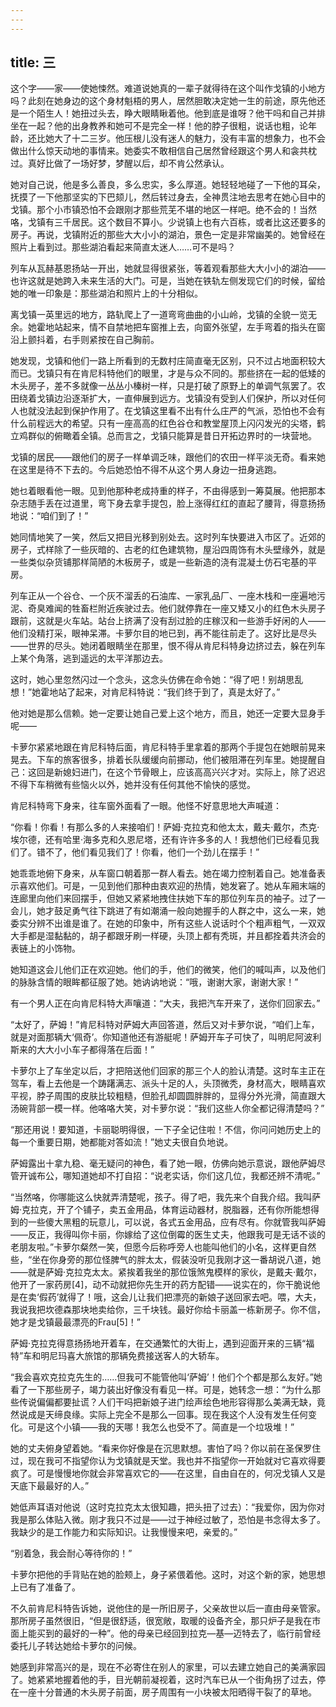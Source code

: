 ```yaml
---
---
---
```

title: 三
---




这个字——家——使她悚然。难道说她真的一辈子就得待在这个叫作戈镇的小地方吗？此刻在她身边的这个身材魁梧的男人，居然胆敢决定她一生的前途，原先他还是一个陌生人！她扭过头去，睁大眼睛瞅着他。他到底是谁呀？他干吗和自己并排坐在一起？他的出身教养和她可不是完全一样！他的脖子很粗，说话也粗，论年龄，还比她大了十二三岁。他压根儿没有迷人的魅力，没有丰富的想象力，也不会做出什么惊天动地的事情来。她委实不敢相信自己居然曾经跟这个男人和衾共枕过。真好比做了一场好梦，梦醒以后，却不肯公然承认。

她对自己说，他是多么善良，多么忠实，多么厚道。她轻轻地碰了一下他的耳朵，抚摸了一下他那坚实的下巴颏儿，然后转过身去，全神贯注地去思考在她心目中的戈镇。那个小市镇恐怕不会跟刚才那些荒芜不堪的地区一样吧。绝不会的！当然咯，戈镇有三千居民。这个数目不算小。少说镇上也有六百栋，或者比这还要多的房子。再说，戈镇附近的那些大大小小的湖泊，景色一定是非常幽美的。她曾经在照片上看到过。那些湖泊看起来简直太迷人……可不是吗？

列车从瓦赫基恩扬站一开出，她就显得很紧张，等着观看那些大大小小的湖泊——也许这就是她跨入未来生活的大门。可是，当她在铁轨左侧发现它们的时候，留给她的唯一印象是：那些湖泊和照片上的十分相似。

离戈镇一英里远的地方，路轨爬上了一道弯弯曲曲的小山岭，戈镇的全貌一览无余。她霍地站起来，情不自禁地把车窗推上去，向窗外张望，左手弯着的指头在窗沿上颤抖着，右手则紧按在自己胸前。

她发现，戈镇和他们一路上所看到的无数村庄简直毫无区别，只不过占地面积较大而已。戈镇只有在肯尼科特他们的眼里，才是与众不同的。那些挤在一起的低矮的木头房子，差不多就像一丛丛小榛树一样，只是打破了原野上的单调气氛罢了。农田绕着戈镇边沿逐渐扩大，一直伸展到远方。戈镇没有受到人们保护，所以对任何人也就没法起到保护作用了。在戈镇这里看不出有什么庄严的气派，恐怕也不会有什么前程远大的希望。只有一座高高的红色谷仓和教堂屋顶上闪闪发光的尖塔，鹤立鸡群似的俯瞰着全镇。总而言之，戈镇只能算是昔日开拓边界时的一块营地。

戈镇的居民——跟他们的房子一样单调乏味，跟他们的农田一样平淡无奇。看来她在这里是待不下去的。今后她恐怕不得不从这个男人身边一扭身逃跑。

她乜着眼看他一眼。见到他那种老成持重的样子，不由得感到一筹莫展。他把那本杂志随手丢在过道里，弯下身去拿手提包，脸上涨得红红的直起了腰背，得意扬扬地说：“咱们到了！”

她同情地笑了一笑，然后又把目光移到别处去。这时列车快要进入市区了。近郊的房子，式样除了一些灰暗的、古老的红色建筑物，屋沿四周饰有木头壁缘外，就是一些类似杂货铺那样简陋的木板房子，或是一些新造的浇有混凝土仿石宅基的平房。

列车正从一个谷仓、一个灰不溜丢的石油库、一家乳品厂、一座木栈和一座遍地污泥、奇臭难闻的牲畜栏附近疾驶过去。他们就停靠在一座又矮又小的红色木头房子跟前，这就是火车站。站台上挤满了没有刮过脸的庄稼汉和一些游手好闲的人——他们没精打采，眼神呆滞。卡萝尔目的地已到，再不能往前走了。这好比是尽头——世界的尽头。她闭着眼睛坐在那里，恨不得从肯尼科特身边挤过去，躲在列车上某个角落，逃到遥远的太平洋那边去。

这时，她心里忽然闪过一个念头，这念头仿佛在命令她：“得了吧！别胡思乱想！”她霍地站了起来，对肯尼科特说：“我们终于到了，真是太好了。”

他对她是那么信赖。她一定要让她自己爱上这个地方，而且，她还一定要大显身手呢——

卡萝尔紧紧地跟在肯尼科特后面，肯尼科特手里拿着的那两个手提包在她眼前晃来晃去。下车的旅客很多，排着长队缓缓向前挪动，他们被阻滞在列车里。她提醒自己：这回是新媳妇进门，在这个节骨眼上，应该高高兴兴才对。实际上，除了迟迟不得下车稍微有些恼火以外，她并没有任何其他不愉快的感觉。

肯尼科特弯下身来，往车窗外面看了一眼。他怪不好意思地大声喊道：

“你看！你看！有那么多的人来接咱们！萨姆·克拉克和他太太，戴夫·戴尔，杰克·埃尔德，还有哈里·海多克和久恩尼塔，还有许许多多的人！我想他们已经看见我们了。错不了，他们看见我们了！你看，他们一个劲儿在摆手！”

她乖乖地俯下身来，从车窗口朝着那一群人看去。她在竭力控制着自己。她准备表示喜欢他们。可是，一见到他们那种由衷欢迎的热情，她发窘了。她从车厢末端的连廊里向他们来回摆手，但她又紧紧地拽住扶她下车的那位列车员的袖子。过了一会儿，她才鼓足勇气往下跳进了有如潮涌一般向她握手的人群之中，这么一来，她委实分辨不出谁是谁了。在她的印象中，所有这些人说话时个个粗声粗气，一双双大手都是湿黏黏的，胡子都跟牙刷一样硬，头顶上都有秃斑，并且都拴着共济会的表链上的小饰物。

她知道这会儿他们正在欢迎她。他们的手，他们的微笑，他们的喊叫声，以及他们的脉脉含情的眼眸都征服了她。她讷讷地说：“哦，谢谢大家，谢谢大家！”

有一个男人正在向肯尼科特大声嚷道：“大夫，我把汽车开来了，送你们回家去。”

“太好了，萨姆！”肯尼科特对萨姆大声回答道，然后又对卡萝尔说，“咱们上车，就是对面那辆大‘佩奇’。你知道他还有游艇呢！萨姆开车子可快了，叫明尼阿波利斯来的大大小小车子都得落在后面！”

卡萝尔上了车坐定以后，才把陪送他们回家的那三个人的脸认清楚。这时车主正在驾车，看上去他是一个踌躇满志、派头十足的人，头顶微秃，身材高大，眼睛喜欢平视，脖子周围的皮肤比较粗糙，但脸孔却圆圆胖胖的，显得分外光滑，简直跟大汤碗背部一模一样。他咯咯大笑，对卡萝尔说：“我们这些人你全都记得清楚吗？”

“那还用说！要知道，卡丽聪明得很，一下子全记住啦！不信，你问问她历史上的每一个重要日期，她都能对答如流！”她丈夫很自负地说。

萨姆露出十拿九稳、毫无疑问的神色，看了她一眼，仿佛向她示意说，跟他萨姆尽管开诚布公，哪知道她却不打自招：“说老实话，你们这几位，我都还辨不清呢。”

“当然咯，你哪能这么快就弄清楚呢，孩子。得了吧，我先来个自我介绍。我叫萨姆·克拉克，开了个铺子，卖五金用品，体育运动器材，脱脂器，还有你所能想得到的一些傻大黑粗的玩意儿，可以说，各式五金用品，应有尽有。你就管我叫萨姆——反正，我得叫你卡丽，你嫁给了这位倒霉的医生丈夫，他跟我可是无话不谈的老朋友啦。”卡萝尔粲然一笑，但愿今后称呼旁人也能叫他们的小名，这样更自然些，“坐在你身旁的那位怪脾气的胖太太，假装没听见我刚才这一番胡说八道，她——就是萨姆·克拉克太太。紧挨着我坐的那位饿煞鬼模样的家伙，是戴夫·戴尔，他开了一家药房[4]，动不动就把你先生开的药方配错——说实在的，你干脆说他是在卖‘假药’就得了！哦，这会儿让我们把漂亮的新娘子送回家去吧。喂，大夫，我说我把坎德森那块地卖给你，三千块钱。最好你给卡丽盖一栋新房子。你不信，她才是戈镇最最漂亮的Frau[5]！”

萨姆·克拉克得意扬扬地开着车，在交通繁忙的大街上，遇到迎面开来的三辆“福特”车和明尼玛喜大旅馆的那辆免费接送客人的大轿车。

“我会喜欢克拉克先生的……但我可不能管他叫‘萨姆’！他们个个都是那么友好。”她看了一下那些房子，竭力装出好像没有看见一样。可是，她转念一想：“为什么那些传说偏偏都要扯谎？人们干吗把新娘子进门绘声绘色地形容得那么美满无缺，竟然说成是天缔良缘。实际上完全不是那么一回事。现在我这个人没有发生任何变化。可是这个小镇——我的天哪！我怎么也受不了。简直是一个垃圾堆！”

她的丈夫俯身望着她。“看来你好像是在沉思默想。害怕了吗？你以前在圣保罗住过，现在我可不指望你认为戈镇就是天堂。我也并不指望你一开始就对它喜欢得要疯了。可是慢慢地你就会非常喜欢它的——在这里，自由自在的，何况戈镇人又是天底下最最好的人。”

她低声耳语对他说（这时克拉克太太很知趣，把头扭了过去）：“我爱你，因为你对我是那么体贴入微。刚才我只不过是——过于神经过敏了，恐怕是书念得太多了。我缺少的是工作能力和实际知识。让我慢慢来吧，亲爱的。”

“别着急，我会耐心等待你的！”

卡萝尔把他的手背贴在她的脸颊上，身子紧偎着他。这时，对这个新的家，她思想上已有了准备了。

不久前肯尼科特告诉她，说他住的是一所旧房子，父亲故世以后一直由母亲管家。那所房子虽然很旧，“但是很舒适，很宽敞，取暖的设备齐全，那只炉子是我在市面上能买到的最好的一种”。他的母亲已经回到拉克—基—迈特去了，临行前曾经委托儿子转达她给卡萝尔的问候。

她感到非常高兴的是，现在不必寄住在别人的家里，可以去建立她自己的美满家园了。她紧紧地握着他的手，目光朝前凝视着，这时汽车已从一个街角拐了过去，停在一座十分普通的木头房子前面，房子周围有一小块被太阳晒得干裂了的草地。